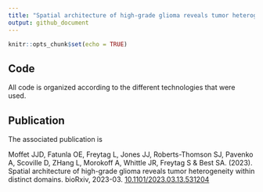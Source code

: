 ```yaml
---
title: "Spatial architecture of high-grade glioma reveals tumor heterogeneity within distinct domains"
output: github_document
---
```


```r
knitr::opts_chunk$set(echo = TRUE)
```

## Code 

All code is organized according to the different technologies that were used.



## Publication

The associated publication is


Moffet JJD, Fatunla OE, Freytag L, Jones JJ, Roberts-Thomson SJ, Pavenko A,
Scoville D, ZHang L, Morokoff A,  Whittle JR, Freytag S & Best SA. (2023). Spatial architecture of high-grade glioma reveals tumor heterogeneity within distinct domains. bioRxiv, 2023-03. [10.1101/2023.03.13.531204](https://doi.org/10.1101/2023.03.13.531204)